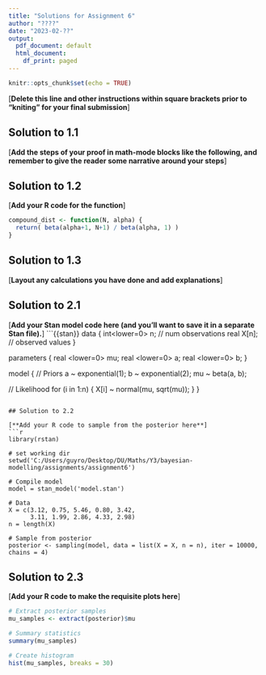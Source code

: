 ```yaml
---
title: "Solutions for Assignment 6"
author: "????"
date: "2023-02-??"
output:
  pdf_document: default
  html_document:
    df_print: paged
---
```


```r
knitr::opts_chunk$set(echo = TRUE)
```

[**Delete this line and other instructions within square brackets prior to "kniting" for your final submission**]

## Solution to 1.1

[**Add the steps of your proof in math-mode blocks like the following, and remember to give the reader some narrative around your steps**]
\begin{align*}
  ??? &= ???? \\
  &= ????
\end{align*}

## Solution to 1.2

[**Add your R code for the function**]
```r
compound_dist <- function(N, alpha) {
  return( beta(alpha+1, N+1) / beta(alpha, 1) )
}
```

## Solution to 1.3

[**Layout any calculations you have done and add explanations**]
\begin{align*}
  ??? &= ???? \\
  &= ????
\end{align*}

## Solution to 2.1

[**Add your Stan model code here (and you'll want to save it in a separate Stan file).**]
```{{stan}}
data {
  int<lower=0> n; // num observations
  real X[n];     // observed values
}

parameters {
  real <lower=0> mu;
  real <lower=0> a;
  real <lower=0> b;
}

model {
  // Priors
  a ~ exponential(1);
  b ~ exponential(2);
  mu ~ beta(a, b);
  
  // Likelihood
  for (i in 1:n) {
    X[i] ~ normal(mu, sqrt(mu));
  }
}
```

## Solution to 2.2

[**Add your R code to sample from the posterior here**]
```r
library(rstan)

# set working dir
setwd('C:/Users/guyro/Desktop/DU/Maths/Y3/bayesian-modelling/assignments/assignment6')

# Compile model
model = stan_model('model.stan')

# Data
X = c(3.12, 0.75, 5.46, 0.80, 3.42,
      3.11, 1.99, 2.86, 4.33, 2.98)
n = length(X)

# Sample from posterior
posterior <- sampling(model, data = list(X = X, n = n), iter = 10000, chains = 4)
```

## Solution to 2.3

[**Add your R code to make the requisite plots here**]
```r
# Extract posterior samples
mu_samples <- extract(posterior)$mu

# Summary statistics
summary(mu_samples)

# Create histogram
hist(mu_samples, breaks = 30)
```

